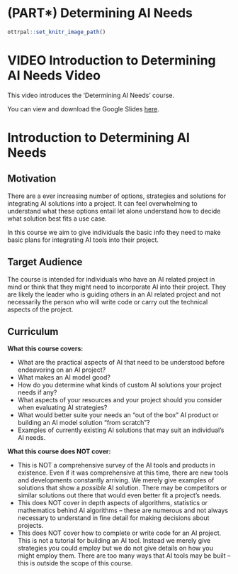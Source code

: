 
# (PART\*) Determining AI Needs {-}

```r
ottrpal::set_knitr_image_path()
```

# VIDEO Introduction to Determining AI Needs Video

This video introduces the 'Determining AI Needs' course.

<!-- <iframe width="560" height="315" src="https://www.youtube-nocookie.com/embed/ID" title="YouTube video player" frameborder="0" allow="accelerometer; autoplay; clipboard-write; encrypted-media; gyroscope; picture-in-picture" allowfullscreen></iframe> --> 

You can view and download the Google Slides [here](https://docs.google.com/presentation/d/1COHDxEwy9GwXAgUJLBqjDjWm-lqdKy2n3Qds4ivM4UA/edit).


# Introduction to Determining AI Needs

## Motivation

There are a ever increasing number of options, strategies and solutions for integrating AI solutions into a project. It can feel overwhelming to understand what these options entail let alone understand how to decide what solution best fits a use case.

In this course we aim to give individuals the basic info they need to make basic plans for integrating AI tools into their project.

## Target Audience  

The course is intended for individuals who have an AI related project in mind or think that they might need to incorporate AI into their project. They are likely the leader who is guiding others in an AI related project and not necessarily the person who will write code or carry out the technical aspects of the project.

## Curriculum  

**What this course covers:**

- What are the practical aspects of AI that need to be understood before endeavoring on an AI project?
- What makes an AI model good?
- How do you determine what kinds of custom AI solutions your project needs if any?
- What aspects of your resources and your project should you consider when evaluating AI strategies?
- What would better suite your needs an "out of the box" AI product or building an AI model solution "from scratch"?
- Examples of currently existing AI solutions that may suit an individual's AI needs.

**What this course does NOT cover:**

- This is NOT a comprehensive survey of the AI tools and products in existence. Even if it was comprehensive at this time, there are new tools and developments constantly arriving. We merely give examples of solutions that show a *possible* AI solution. There may be competitors or similar solutions out there that would even better fit a project's needs.
- This does NOT cover in depth aspects of algorithms, statistics or mathematics behind AI algorithms -- these are numerous and not always necessary to understand in fine detail for making decisions about projects.
- This does NOT cover how to complete or write code for an AI project. This is not a tutorial for building an AI tool. Instead we merely give strategies you could employ but we do not give details on how you might employ them. There are too many ways that AI tools may be built -- this is outside the scope of this course.
